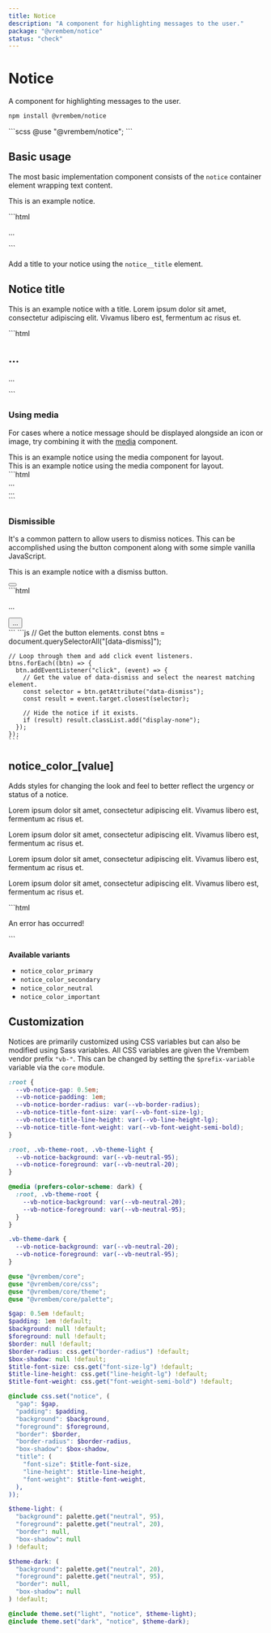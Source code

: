 ```yaml
---
title: Notice
description: "A component for highlighting messages to the user."
package: "@vrembem/notice"
status: "check"
---
```



# Notice

A component for highlighting messages to the user.

```sh
npm install @vrembem/notice
```

<CodeExample lang="scss">
  ```scss
  @use "@vrembem/notice";
  ```
</CodeExample>

## Basic usage

The most basic implementation component consists of the `notice` container element wrapping text content.

<CodeExample>
  <Fragment slot="output">
    <div class="notice">
      <p>This is an example notice.</p>
    </div>
  </Fragment>
  ```html
  <div class="notice">
    <p>...</p>
  </div>
  ```
</CodeExample>

Add a title to your notice using the `notice__title` element.

<CodeExample>
  <Fragment slot="output">
    <div class="notice">
      <h2 class="notice__title">Notice title</h2>
      <p>This is an example notice with a title. Lorem ipsum dolor sit amet, consectetur adipiscing elit. Vivamus libero est, fermentum ac risus et.</p>
    </div>
  </Fragment>
  ```html
  <div class="notice">
    <h2 class="notice__title">...</h2>
    <p>...</p>
  </div>
  ```
</CodeExample>

### Using media

For cases where a notice message should be displayed alongside an icon or image, try combining it with the [media](/packages/media) component.

<CodeExample>
  <div slot="output" class="gap-y">
    <div class="notice notice_color_important">
      <div class="media media_gap_sm">
        <div class="media__obj">
          <Icon name="alert-triangle" />
        </div>
        <div class="media__body">
          This is an example notice using the media component for layout.
        </div>
      </div>
    </div>
    <div class="notice notice_color_secondary">
      <div class="media media_gap_sm">
        <div class="media__body">
          This is an example notice using the media component for layout.
        </div>
        <div class="media__obj">
          <Icon name="archive" />
        </div>
      </div>
    </div>
  </div>
  ```html
  <div class="notice">
    <div class="media media_gap_sm">
      <div class="media__obj">
        ...
      </div>
      <div class="media__body">
        ...
      </div>
    </div>
  </div>
  ```
</CodeExample>

### Dismissible

It's a common pattern to allow users to dismiss notices. This can be accomplished using the button component along with some simple vanilla JavaScript.

<CodeExample tabs resettable>
  <Fragment slot="output">
    <div class="notice">
      <div class="flex flex-justify-between flex-align-center">
        <p>This is an example notice with a dismiss button.</p>
        <button class="button button_icon button_size_sm" aria-label="Dismiss this notice" data-dismiss=".notice">
          <Icon name="x" classes="icon_size_sm" />
        </button>
      </div>
    </div>
  </Fragment>
  <Fragment slot="tab-html">
    ```html
    <div class="notice">
      <div class="flex flex-justify-between">
        <p>...</p>
        <button 
          class="button button_icon button_size_sm" 
          aria-label="Dismiss this notice" 
          data-dismiss=".notice"
        >
          ...
        </button>
      </div>
    </div>
    ```
  </Fragment>
  <Fragment slot="tab-js">
    ```js
    // Get the button elements.
    const btns = document.querySelectorAll("[data-dismiss]");

    // Loop through them and add click event listeners.
    btns.forEach((btn) => {
      btn.addEventListener("click", (event) => {
        // Get the value of data-dismiss and select the nearest matching element.
        const selector = btn.getAttribute("data-dismiss");
        const result = event.target.closest(selector);

        // Hide the notice if it exists.
        if (result) result.classList.add("display-none");
      });
    });
    ```
  </Fragment>
</CodeExample>

## notice_color_[value]

Adds styles for changing the look and feel to better reflect the urgency or status of a notice.

<CodeExample>
  <div slot="output" class="gap-y">
    <div class="notice notice_color_primary">
      <p>Lorem ipsum dolor sit amet, consectetur adipiscing elit. Vivamus libero est, fermentum ac risus et.</p>
    </div>
    <div class="notice notice_color_secondary">
      <p>Lorem ipsum dolor sit amet, consectetur adipiscing elit. Vivamus libero est, fermentum ac risus et.</p>
    </div>
    <div class="notice notice_color_neutral">
      <p>Lorem ipsum dolor sit amet, consectetur adipiscing elit. Vivamus libero est, fermentum ac risus et.</p>
    </div>
    <div class="notice notice_color_important">
      <p>Lorem ipsum dolor sit amet, consectetur adipiscing elit. Vivamus libero est, fermentum ac risus et.</p>
    </div>
  </div>
  ```html
  <div class="notice notice_color_important">
    <p>An error has occurred!</p>
  </div>
  ```
</CodeExample>

**Available variants**

- `notice_color_primary`
- `notice_color_secondary`
- `notice_color_neutral`
- `notice_color_important`

## Customization

Notices are primarily customized using CSS variables but can also be modified using Sass variables. All CSS variables are given the Vrembem vendor prefix `"vb-"`. This can be changed by setting the `$prefix-variable` variable via the `core` module.

<DocBlock name="CSS Variables" src="notice/src/_root.scss">

```scss
:root {
  --vb-notice-gap: 0.5em;
  --vb-notice-padding: 1em;
  --vb-notice-border-radius: var(--vb-border-radius);
  --vb-notice-title-font-size: var(--vb-font-size-lg);
  --vb-notice-title-line-height: var(--vb-line-height-lg);
  --vb-notice-title-font-weight: var(--vb-font-weight-semi-bold);
}

:root, .vb-theme-root, .vb-theme-light {
  --vb-notice-background: var(--vb-neutral-95);
  --vb-notice-foreground: var(--vb-neutral-20);
}

@media (prefers-color-scheme: dark) {
  :root, .vb-theme-root {
    --vb-notice-background: var(--vb-neutral-20);
    --vb-notice-foreground: var(--vb-neutral-95);
  }
}

.vb-theme-dark {
  --vb-notice-background: var(--vb-neutral-20);
  --vb-notice-foreground: var(--vb-neutral-95);
}
```
</DocBlock>

<DocBlock name="SCSS Variables" src="notice/src/_variables.scss">

```scss
@use "@vrembem/core";
@use "@vrembem/core/css";
@use "@vrembem/core/theme";
@use "@vrembem/core/palette";

$gap: 0.5em !default;
$padding: 1em !default;
$background: null !default;
$foreground: null !default;
$border: null !default;
$border-radius: css.get("border-radius") !default;
$box-shadow: null !default;
$title-font-size: css.get("font-size-lg") !default;
$title-line-height: css.get("line-height-lg") !default;
$title-font-weight: css.get("font-weight-semi-bold") !default;

@include css.set("notice", (
  "gap": $gap,
  "padding": $padding,
  "background": $background,
  "foreground": $foreground,
  "border": $border,
  "border-radius": $border-radius,
  "box-shadow": $box-shadow,
  "title": (
    "font-size": $title-font-size,
    "line-height": $title-line-height,
    "font-weight": $title-font-weight,
  ),
));

$theme-light: (
  "background": palette.get("neutral", 95),
  "foreground": palette.get("neutral", 20),
  "border": null,
  "box-shadow": null
) !default;

$theme-dark: (
  "background": palette.get("neutral", 20),
  "foreground": palette.get("neutral", 95),
  "border": null,
  "box-shadow": null
) !default;

@include theme.set("light", "notice", $theme-light);
@include theme.set("dark", "notice", $theme-dark);
```
</DocBlock>
